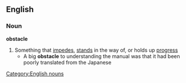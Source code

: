==English==
===Noun===
'''obstacle'''
#Something that [[impede]]s, [[stand]]s in the way of, or holds up [[progress]]
#* A big '''obstacle''' to understanding the manual was that it had been poorly translated from the Japanese
[[Category:English nouns]]